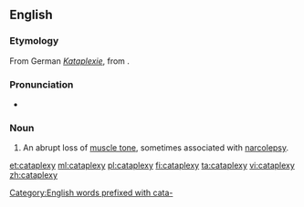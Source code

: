 ==English==
{{wikipedia}}

===Etymology===
From German ''[[Kataplexie]]'', from {{etyl|grc|en}} {{term|κατάπληξις|tr=kataplēksis|lang=grc}}.

===Pronunciation===
* {{IPA|/ˈkætəplɛksi/|lang=en}}

===Noun===
{{en-noun|cataplexies}}

# {{context|medicine|lang=en}} An abrupt loss of [[muscle tone]], sometimes associated with [[narcolepsy]].

[[Category:English words prefixed with cata-]]

[[et:cataplexy]]
[[ml:cataplexy]]
[[pl:cataplexy]]
[[fi:cataplexy]]
[[ta:cataplexy]]
[[vi:cataplexy]]
[[zh:cataplexy]]